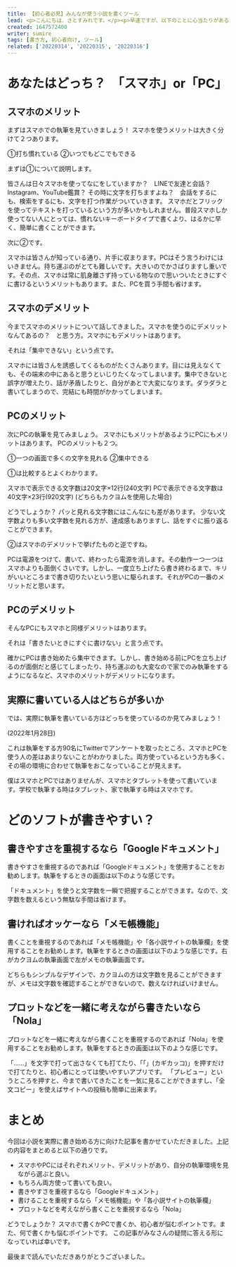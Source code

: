 ```yaml
---
title: 【初心者必見】みんなが使う小説を書くツール
lead: <p>こんにちは、さとすみれです。</p><p>早速ですが、以下のことに心当たりがある人はいませんか？</p><p>「よし！　小説を書こう！」<br />　↓<br />①「あれ？　なにで書くんだろう……スマホ？　PC？」<br />　↓<br />②「アプリとか使うのかな？」</p><p>小説を書こうと思っても、ツールに悩むことはありませんか？<br />今回は①ツールについて、②アプリについて深掘りして話していきたいと思います。</p>
created: 1647572400
writer: sumire
tags: [書き方, 初心者向け, ツール]
related: ['20220314', '20220315', '20220316']
---
```


# あなたはどっち？　「スマホ」or「PC」

## スマホのメリット

まずはスマホでの執筆を見ていきましょう！
スマホを使うメリットは大きく分けて２つあります。

①打ち慣れている
②いつでもどこでもできる

まずは①について説明します。

皆さんは日々スマホを使ってなにをしていますか？　LINEで友達と会話？　Instagram、YouTube鑑賞？
その時に文字を打ちますよね？　会話をするにも、検索をするにも、文字を打つ作業がついていきます。
スマホだとフリックを使ってテキストを打っているという方が多いかもしれません。普段スマホしか使ってない人にとっては、慣れないキーボードタイプで書くより、はるかに早く、簡単に書くことができます。

次に②です。

スマホは皆さんが知っている通り、片手に収まります。PCはそう言うわけにはいきません。持ち運ぶのがとても難しいです。大きいのでかさばりますし重いです。その点、スマホは常に肌身離さず持っている物なので思いついたときにすぐに書けるというメリットもあります。また、PCを買う手間も省けます。

## スマホのデメリット

今までスマホのメリットについて話してきました。スマホを使うのにデメリットなんてあるの？　と思う方。スマホにもデメリットはあります。

それは「集中できない」という点です。

スマホには皆さんを誘惑してくるものがたくさんあります。目には見えなくても、その端末の中にあると思うといじりたくなってしまいます。集中できないと誤字が増えたり、話が矛盾したりと、自分があとで大変になります。ダラダラと書いてしまうので、完結にも時間がかかってしまいます。

## PCのメリット

次にPCの執筆を見てみましょう。
スマホにもメリットがあるようにPCにもメリットはあります。
PCのメリットも２つ。

①一つの画面で多くの文字を見れる
②集中できる

①は比較するとよくわかります。

スマホで表示できる文字数は20文字×12行(240文字)
PCで表示できる文字数は40文字×23行(920文字)
(どちらもカクヨムを使用した場合)

どうでしょうか？
パッと見れる文字数にはこんなにも差があります。
少ない文字数よりも多い文字数を見れる方が、達成感もありますし、話をすぐに振り返ることができます。

②はスマホのデメリットで挙げたものと逆ですね。

PCは電源をつけて、書いて、終わったら電源を消します。その動作一つ一つはスマホよりも面倒くさいです。しかし、一度立ち上げたら書き終わるまで、キリがいいところまで書き切りたいという思いに駆られます。それがPCの一番のメリットだと思います。

## PCのデメリット

そんなPCにもスマホと同様デメリットはあります。

それは「書きたいときにすぐに書けない」と言う点です。

確かにPCは書き始めたら集中できます。しかし、書き始める前にPCを立ち上げるのが面倒だと感じてしまったり、持ち運ぶのも大変なので家でのみ執筆をするようになるなど、スマホのメリットがデメリットになります。

## 実際に書いている人はどちらが多いか

では、実際に執筆を書いている方はどっちを使っているのか見てみましょう！

<amp-img src="20220318-1.png" alt="" width="700" height="700" layout="responsive" />

(2022年1月28日)

これは執筆をする方90名にTwitterでアンケートを取ったところ、スマホとPCを使う人の差はあまりないことがわかりました。両方使っているという方も多く、その場の環境に合わせて執筆をおこなっていることが見えます。

僕はスマホとPCではありませんが、スマホとタブレットを使って書いています。学校で執筆する時はタブレット、家で執筆する時はスマホです。

# どのソフトが書きやすい？

## 書きやすさを重視するなら「Googleドキュメント」

書きやすさを重視するのであれば「Googleドキュメント」を使用することをお勧めします。執筆をするときの画面は以下のような感じです。

<amp-img src="20220318-2.jpg" alt="" width="700" height="1038" layout="responsive" />

「ドキュメント」を使うと文字数を一瞬で把握することができます。なので、文字数を数えるという無駄な手間は省けます。

## 書ければオッケーなら「メモ帳機能」

書くことを重視するのであれば「メモ帳機能」や「各小説サイトの執筆欄」を使用することをお勧めします。執筆をするときの画面は以下のような感じです。右がカクヨムの執筆画面で左がメモの執筆画面です。

<amp-img src="20220318-3.jpg" alt="" width="700" height="490" layout="responsive" />

どちらもシンプルなデザインで、カクヨムの方は文字数を見ることができますが、メモは文字数を確認することができないので、数えなければいけません。

## プロットなどを一緒に考えながら書きたいなら「Nola」

プロットなどを一緒に考えながら書くことを重視するのであれば「Nola」を使用することをお勧めします。執筆をするときの画面は以下のような感じです。

<amp-img src="20220318-4.jpg" alt="" width="700" height="1015" layout="responsive" />

「……」を文字で打って出さなくても打てたり、「「」(カギカッコ)」を押すだけで打てたりと、初心者にとっては使いやすいアプリです。
「プレビュー」というところを押すと、今まで書いてきたことを一気に見ることができますし、「全文コピー」を使えばサイトへの投稿も簡単に出来ます。

# まとめ

今回は小説を実際に書き始める方に向けた記事を書かせていただきました。上記の内容をまとめると以下の通りです。

- スマホやPCにはそれぞれメリット、デメリットがあり、自分の執筆環境を見ながら選ぶと良い。
- もちろん両方使って書いても良い。
- 書きやすさを重視するなら「Googleドキュメント」
- 書けることを重視するなら「メモ帳機能」や「各小説サイトの執筆欄」
- プロットなどを考えながら書くことを重視するなら「Nola」

どうでしょうか？
スマホで書くかPCで書くか、初心者が悩むポイントです。また、何で書くかも悩むポイントです。
この記事がみなさんの疑問に答える形になっていれば幸いです。

最後まで読んでいただきありがとうございました。
